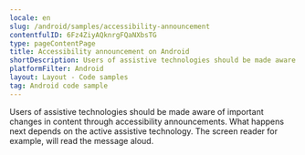```yaml
---
locale: en
slug: /android/samples/accessibility-announcement
contentfulID: 6Fz4ZiyAQknrgFQaNXbsTG
type: pageContentPage
title: Accessibility announcement on Android
shortDescription: Users of assistive technologies should be made aware of important changes in content through accessibility announcements.
platformFilter: Android
layout: Layout - Code samples
tag: Android code sample
---
```


Users of assistive technologies should be made aware of important changes in content through accessibility announcements. What happens next depends on the active assistive technology. The screen reader for example, will read the message aloud.

<CodeSample id="accessibility-announcement" locale="en" platform="android"/>